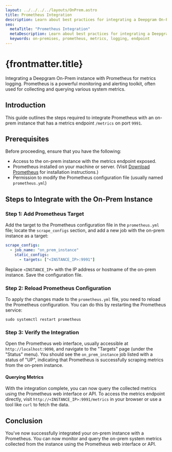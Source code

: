 ```yaml
---
layout: ../../../../layouts/OnPrem.astro
title: Prometheus Integration
description: Learn about best practices for integrating a Deepgram On-Prem instance with Prometheus for metrics logging.
seo:
  metaTitle: "Prometheus Integration"
  metaDescription: Learn about best practices for integrating a Deepgram On-Prem instance with Prometheus for metrics logging.
  keywords: on-premises, prometheus, metrics, logging, endpoint
---
```


# {frontmatter.title}

Integrating a Deepgram On-Prem instance with Prometheus for metrics logging. Prometheus is a powerful monitoring and alerting toolkit, often used for collecting and querying various system metrics.

## Introduction

This guide outlines the steps required to integrate Prometheus with an on-prem instance that has a metrics endpoint `/metrics` on port `9991`.

## Prerequisites

Before proceeding, ensure that you have the following:

- Access to the on-prem instance with the metrics endpoint exposed.
- Prometheus installed on your machine or server. (Visit [Download Prometheus](https://prometheus.io/download/) for installation instructions.)
- Permission to modify the Prometheus configuration file (usually named `prometheus.yml`)

## Steps to Integrate with the On-Prem Instance

### Step 1: Add Prometheus Target

Add the target to the Prometheus configuration file in the `prometheus.yml` file; locate the `scrape_configs` section, and add a new job with the on-prem instance as a target:

```yml
scrape_configs:
  - job_name: "on_prem_instance"
    static_configs:
      - targets: ["<INSTANCE_IP>:9991"]
```

Replace `<INSTANCE_IP>` with the IP address or hostname of the on-prem instance. Save the configuration file.

### Step 2: Reload Prometheus Configuration

To apply the changes made to the `prometheus.yml` file, you need to reload the Prometheus configuration. You can do this by restarting the Prometheus service:

```
sudo systemctl restart prometheus
```

### Step 3: Verify the Integration

Open the Prometheus web interface, usually accessible at `http://localhost:9090`, and navigate to the "Targets" page (under the "Status" menu). You should see the `on_prem_instance` job listed with a status of "UP", indicating that Prometheus is successfully scraping metrics from the on-prem instance.

#### Querying Metrics

With the integration complete, you can now query the collected metrics using the Prometheus web interface or API. To access the metrics endpoint directly, visit `http://<INSTANCE_IP>:9991/metrics` in your browser or use a tool like `curl` to fetch the data.

## Conclusion

You've now successfully integrated your on-prem instance with a Prometheus. You can now monitor and query the on-prem system metrics collected from the instance using the Prometheus web interface or API.
